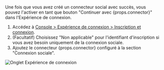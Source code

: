 
Une fois que vous avez créé un connecteur social avec succès, vous pouvez l'activer en tant que bouton "Continuer avec {props.connector}" dans l'Expérience de connexion.

1. Accédez à [Console > Expérience de connexion > Inscription et connexion](https://cloud.logto.io/to/sign-in-experience/sign-up-and-sign-in).
2. (Facultatif) Choisissez "Non applicable" pour l'identifiant d'inscription si vous avez besoin uniquement de la connexion sociale.
3. Ajoutez le connecteur {props.connector} configuré à la section "Connexion sociale".

<img src={sieTabImage} alt="Onglet Expérience de connexion" />
